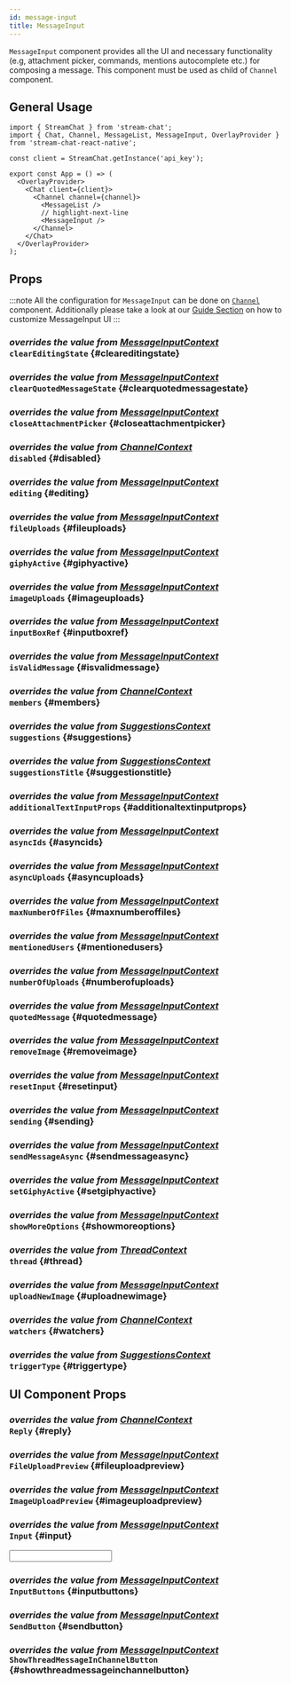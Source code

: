 ```yaml
---
id: message-input
title: MessageInput
---
```






`MessageInput` component provides all the UI and necessary functionality (e.g, attachment picker, commands, mentions autocomplete etc.) for composing a message.
This component must be used as child of `Channel` component.

## General Usage

```tsx
import { StreamChat } from 'stream-chat';
import { Chat, Channel, MessageList, MessageInput, OverlayProvider } from 'stream-chat-react-native';

const client = StreamChat.getInstance('api_key');

export const App = () => (
  <OverlayProvider>
    <Chat client={client}>
      <Channel channel={channel}>
        <MessageList />
        // highlight-next-line
        <MessageInput />
      </Channel>
    </Chat>
  </OverlayProvider>
);
```

## Props

:::note
All the configuration for `MessageInput` can be done on [`Channel`](../../../ui-components/channel) component.
Additionally please take a look at our [Guide Section](../guides/custom-message-input) on how to customize MessageInput UI
:::

### <div class="label description">_overrides the value from [MessageInputContext](../../../state-and-offline-support/contexts/message-input-context#cleareditingstate)_</div> `clearEditingState` {#cleareditingstate}

<ClearEditingState />

### <div class="label description">_overrides the value from [MessageInputContext](../../../state-and-offline-support/contexts/message-input-context#clearquotedmessagestate)_</div> `clearQuotedMessageState` {#clearquotedmessagestate}

<ClearQuotedMessageState />

### <div class="label description">_overrides the value from [MessageInputContext](../../../state-and-offline-support/contexts/message-input-context#closeattachmentpicker)_</div> `closeAttachmentPicker` {#closeattachmentpicker}

<CloseAttachmentPicker />

### <div class="label description">_overrides the value from [ChannelContext](../../../state-and-offline-support/contexts/channel-context#disabled)_</div> `disabled` {#disabled}

<Disabled />

### <div class="label description">_overrides the value from [MessageInputContext](../../../state-and-offline-support/contexts/message-input-context#editing)_</div> `editing` {#editing}

<Editing />

### <div class="label description">_overrides the value from [MessageInputContext](../../../state-and-offline-support/contexts/message-input-context#fileuploads)_</div> `fileUploads` {#fileuploads}

<FileUploads />

### <div class="label description">_overrides the value from [MessageInputContext](../../../state-and-offline-support/contexts/message-input-context#giphyactive)_</div> `giphyActive` {#giphyactive}

<GiphyActive />

### <div class="label description">_overrides the value from [MessageInputContext](../../../state-and-offline-support/contexts/message-input-context#imageuploads)_</div> `imageUploads` {#imageuploads}

<ImageUploads />

### <div class="label description">_overrides the value from [MessageInputContext](../../../state-and-offline-support/contexts/message-input-context#inputboxref)_</div> `inputBoxRef` {#inputboxref}

<InputBoxRef />

### <div class="label description">_overrides the value from [MessageInputContext](../../../state-and-offline-support/contexts/message-input-context#isvalidmessage)_</div> `isValidMessage` {#isvalidmessage}

<IsValidMessage />

### <div class="label description">_overrides the value from [ChannelContext](../../../state-and-offline-support/contexts/channel-context#members)_</div> `members` {#members}

<Members />

### <div class="label description">_overrides the value from [SuggestionsContext](../../../state-and-offline-support/contexts/suggestions-context#suggestions)_</div> `suggestions` {#suggestions}

<Suggestions />

### <div class="label description">_overrides the value from [SuggestionsContext](../../../state-and-offline-support/contexts/suggestions-context#suggestionstitle)_</div> `suggestionsTitle` {#suggestionstitle}

<SuggestionsTitle />

### <div class="label description">_overrides the value from [MessageInputContext](../../../state-and-offline-support/contexts/message-input-context#additionaltextinputprops)_</div> `additionalTextInputProps` {#additionaltextinputprops}

<AdditionalTextInputProps />

### <div class="label description">_overrides the value from [MessageInputContext](../../../state-and-offline-support/contexts/message-input-context#asyncids)_</div> `asyncIds` {#asyncids}

<AsyncIds />

### <div class="label description">_overrides the value from [MessageInputContext](../../../state-and-offline-support/contexts/message-input-context#asyncuploads)_</div> `asyncUploads` {#asyncuploads}

<AsyncUploads />

### <div class="label description">_overrides the value from [MessageInputContext](../../../state-and-offline-support/contexts/message-input-context#maxnumberoffiles)_</div> `maxNumberOfFiles` {#maxnumberoffiles}

<MaxNumberOfFiles />

### <div class="label description">_overrides the value from [MessageInputContext](../../../state-and-offline-support/contexts/message-input-context#mentionedusers)_</div> `mentionedUsers` {#mentionedusers}

<MentionedUsers />

### <div class="label description">_overrides the value from [MessageInputContext](../../../state-and-offline-support/contexts/message-input-context#numberofuploads)_</div> `numberOfUploads` {#numberofuploads}

<NumberOfUploads />

### <div class="label description">_overrides the value from [MessageInputContext](../../../state-and-offline-support/contexts/message-input-context#quotedmessage)_</div> `quotedMessage` {#quotedmessage}

<QuotedMessage />

### <div class="label description">_overrides the value from [MessageInputContext](../../../state-and-offline-support/contexts/message-input-context#removeimage)_</div> `removeImage` {#removeimage}

<RemoveImage />

### <div class="label description">_overrides the value from [MessageInputContext](../../../state-and-offline-support/contexts/message-input-context#resetinput)_</div> `resetInput` {#resetinput}

<ResetInput />

### <div class="label description">_overrides the value from [MessageInputContext](../../../state-and-offline-support/contexts/message-input-context#sending)_</div> `sending` {#sending}

<Sending />

### <div class="label description">_overrides the value from [MessageInputContext](../../../state-and-offline-support/contexts/message-input-context#sendmessageasync)_</div> `sendMessageAsync` {#sendmessageasync}

<SendMessageAsync />

### <div class="label description">_overrides the value from [MessageInputContext](../../../state-and-offline-support/contexts/message-input-context#setgiphyactive)_</div> `setGiphyActive` {#setgiphyactive}

<SetGiphyActive />

### <div class="label description">_overrides the value from [MessageInputContext](../../../state-and-offline-support/contexts/message-input-context#showmoreoptions)_</div> `showMoreOptions` {#showmoreoptions}

<ShowMoreOptions />

### <div class="label description">_overrides the value from [ThreadContext](../../../state-and-offline-support/contexts/message-input-context#thread)_</div> `thread` {#thread}

<Thread />

### <div class="label description">_overrides the value from [MessageInputContext](../../../state-and-offline-support/contexts/message-input-context#uploadnewimage)_</div> `uploadNewImage` {#uploadnewimage}

<UploadNewImage />

### <div class="label description">_overrides the value from [ChannelContext](../../../state-and-offline-support/contexts/channel-context#watchers)_</div> `watchers` {#watchers}

<Watchers />

### <div class="label description">_overrides the value from [SuggestionsContext](../../../state-and-offline-support/contexts/suggestions-context#triggertype)_</div> `triggerType` {#triggertype}

<TriggerType />

## UI Component Props

### <div class="label description">_overrides the value from [ChannelContext](../../../state-and-offline-support/contexts/messages-context#reply)_</div> `Reply` {#reply}

<Reply />

### <div class="label description">_overrides the value from [MessageInputContext](../../../state-and-offline-support/contexts/message-input-context#fileuploadpreview)_</div> `FileUploadPreview` {#fileuploadpreview}

<FileUploadPreview />

### <div class="label description">_overrides the value from [MessageInputContext](../../../state-and-offline-support/contexts/message-input-context#imageuploadpreview)_</div> `ImageUploadPreview` {#imageuploadpreview}

<ImageUploadPreview />

### <div class="label description">_overrides the value from [MessageInputContext](../../../state-and-offline-support/contexts/message-input-context#input)_</div> `Input` {#input}

<Input />

### <div class="label description">_overrides the value from [MessageInputContext](../../../state-and-offline-support/contexts/message-input-context#inputbuttons)_</div> `InputButtons` {#inputbuttons}

<InputButtons />

### <div class="label description">_overrides the value from [MessageInputContext](../../../state-and-offline-support/contexts/message-input-context#sendbutton)_</div> `SendButton` {#sendbutton}

<SendButton />

### <div class="label description">_overrides the value from [MessageInputContext](../../../state-and-offline-support/contexts/message-input-context#showthreadmessageinchannelbutton)_</div> `ShowThreadMessageInChannelButton` {#showthreadmessageinchannelbutton}

<ShowThreadMessageInChannelButton />
